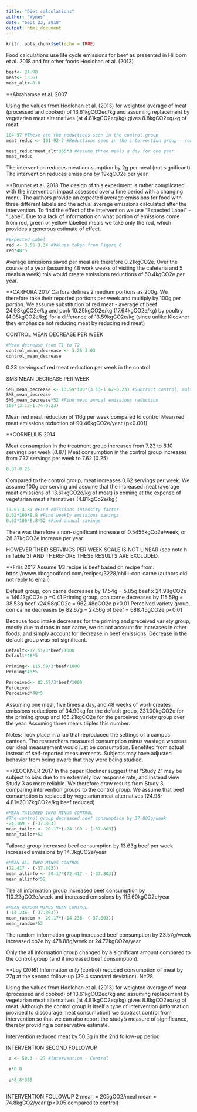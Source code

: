 ```yaml
---
title: "Diet calculations"
author: "Wynes"
date: "Sept 23, 2018"
output: html_document
---
```


```r
knitr::opts_chunk$set(echo = TRUE)
```

Food calculations use life cycle emissions for beef as presented in Hillborn et al. 2018 and for other foods Hoolohan et al. (2013)

```r
beef<- 24.98
meat<- 13.61
meat_alt<-8.8

```


**Abrahamse et al. 2007

Using the values from Hoolohan et al. (2013) for weighted average of meat (processed and cooked) of 13.61kgCO2eq/kg and assuming replacement by vegetarian meat alternatives (at 4.81kgCO2eq/kg) gives 8.8kgCO2eq/kg of meat

```r
104-97 #These are the reductions seen in the control group
meat_reduc <- 101-92-7 #Reductions seen in the intervention group - control group reductions

meat_reduc*meat_alt*365*3 #Assume three meals a day for one year
meat_reduc
```

The intervention reduces meat consumption by 2g per meal (not significant)
The intervention reduces emissions by 19kgCO2e per year.


**Brunner et al. 2018
The design of this experiment is rather complicated with the intervention impact assessed over a time period with a changing menu. The authors provide an expected average emissions for food with three different labels and the actual average emissions calculated after the intervention. To find the effect of the intervention we use "Expected Label" - "Label". Due to a lack of information on what portion of emissions come from red, green or yellow labelled meals we take only the red, which provides a generous estimate of effect.

```r
#Expected Label
red <- 3.55-3.34 #Values taken from Figure 6
red*48*5

```

Average emissions saved per meal are therefore 0.21kgCO2e. Over the course of a year (assuming 48 work weeks of visiting the cafeteria and 5 meals a week) this would create emissions reductions of 50.4kgCO2e per year.



**CARFORA 2017
Carfora defines 2 medium portions as 200g. We therefore take their reported portions per week and multiply by 100g per portion. We assume substitution of red meat - average of beef 24.98kgCO2e/kg and pork 10.29kgCO2e/kg (17.64kgCO2e/kg) by poultry (4.05kgCO2e/kg) for a difference of 13.59kgCO2e/kg (since unlike Klockner they emphasize not reducing meat by reducing red meat)

CONTROL MEAN DECREASE PER WEEK
```r
#Mean decrease from T1 to T2
control_mean_decrease <- 3.26-3.03
control_mean_decrease
```
0.23 servings of red meat reduction per week in the control

SMS MEAN DECREASE PER WEEK
```r
SMS_mean_decrease <- 13.59*100*(3.13-1.62-0.23) #Subtract control, multiply by 100g/serving and by emissions factor
SMS_mean_decrease
SMS_mean_decrease*52 #Find mean annual emissions reduction
100*(3.13-1.74-0.23)

```
Mean red meat reduction of 116g per week compared to control
Mean red meat emissions reduction of 90.46kgCO2e/year (p<0.001)


**CORNELIUS 2014

Meat consumption in the treatment group increases from 7.23 to 8.10 servings per week (0.87)
Meat consumption in the control group increases from 7.37 servings per week to 7.62 (0.25)

```r
0.87-0.25
```

Compared to the control group, meat increases 0.62 servings per week. We assume 100g per serving and assume that the increased meat (average meat emissions of 13.61kgCO2e/kg of meat) is coming at the expense of vegetarian meat alternatives (4.81kgCo2e/kg )

```r
13.61-4.81 #Find emissions intensity factor
0.62*100*8.8 #Find weekly emissions savings
0.62*100*8.8*52 #Find annual savings
```

There was therefore a non-significant increase of 0.5456kgCo2e/week, or 28.37kgCO2e increase per year

HOWEVER THEIR SERVINGS PER WEEK SCALE IS NOT LINEAR (see note h in Table 3) AND THEREFORE THESE RESULTS ARE EXCLUDED.


**Friis 2017 
Assume 1/3 recipe is beef based on recipe from: https://www.bbcgoodfood.com/recipes/3228/chilli-con-carne (authors did not reply to email)

Default group, con carne decreases by 17.54g = 5.85g beef x 24.98gCO2e = 146.13gCO2e p =0.41
Priming group, con carne decreases by 115.59g = 38.53g beef x24.98gCO2e = 962.48gCO2e p<0.01
Perceived variety group, con carne decreases by 82.67g = 27.56g of beef = 688.45gCO2e p<0.01

Because food intake decreases for the priming and preceived variety group, mostly due to drops in con carne, we do not account for increases in other foods, and simply account for decrease in beef emissions. Decrease in the default group was not significant.

```r
Default<-17.51/3*beef/1000
Default*48*5

Priming<- 115.59/3*beef/1000
Priming*48*5

Perceived<- 82.67/3*beef/1000
Perceived
Perceived*48*5
```


Assuming one meal, five times a day, and 48 weeks of work creates emissions reductions of 34.99kg for the default group, 231.00kgCO2e for the priming group and 165.21kgCO2e for the perceived variety group over the year. Assuming three meals triples this number.

Notes: Took place in a lab that reproduced the settings of a campus canteen. The researchers measured consumption minus wastage whereas our ideal measurement would just be consumption. Benefited from actual instead of self-reported measurements. Subjects may have adjusted behavior from being aware that they were being studied.



**KLOCKNER 2017
In the paper Klockner suggest that "Study 2" may be subject to bias due to an extremely low response rate, and instead view Study 3 as more reliable. We therefore draw results from Study 3, comparing intervention groups to the control group. We assume that beef consumption is replaced by vegetarian meat alternatives (24.98-4.81=20.17kgCO2e/kg beef reduced)

```r
#MEAN TAILORED INFO MINUS CONTROL
#The control group decreased beef consumption by 37.803g/week
-24.169 - (-37.803)
mean_tailor <- 20.17*(-24.169 - (-37.803))
mean_tailor*52
```
Tailored group increased beef consumption by 13.63g beef per week
              increased emissions by 14.3kgCO2e/year


```r
#MEAN ALL INFO MINUS CONTROL
(72.417 - (-37.803))
mean_allinfo <- 20.17*(72.417 - (-37.803))
mean_allinfo*52
```
The all information group increased beef consumption by 110.22gCO2e/week
                      and increased emissions by 115.60kgCO2e/year


```r
#MEAN RANDOM MINUS MEAN CONTROL
(-14.236- (-37.803))
mean_random <- 20.17*(-14.236- (-37.803))
mean_random*52
```

The random information group increased beef consumption by 23.57g/week
                            increased co2e by 478.88g/week or 24.72kgCO2e/year

Only the all information group changed by a significant amount compared to the control group (and it increased beef consumption).




**Loy (2016)
Information only (control) reduced consumption of meat by 27g at the second follow-up (39.4 standard deviation). N=28


Using the values from Hoolohan et al. (2013) for weighted average of meat (processed and cooked) of 13.61kgCO2eq/kg and assuming replacement by vegetarian meat alternatives (at 4.81kgCO2eq/kg) gives 8.8kgCO2eq/kg of meat. Although the control group is itself a type of intervention (information provided to discourage meat consumption) we subtract control from intervention so that we can also report the study's measure of significance, thereby providing a conservative estimate.

Intervention reduced meat by 50.3g in the 2nd follow-up period


INTERVENTION SECOND FOLLOWUP
```r
 a <- 50.3 - 27 #Intervention - Control

 a*8.8

 a*8.8*365
 
```

INTERVENTION FOLLOWUP 2
mean = 205gCO2/meal
mean = 74.8kgCO2/year (p<0.05 compared to control)

